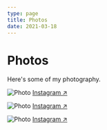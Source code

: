 ```yaml
---
type: page
title: Photos
date: 2021-03-18
---
```


# Photos

Here's some of my photography.


<Image
  src="/images/mbta-bus-harvard-sq-cambridge.png"
  alt="Photo"
  width={750}
  height={750}
  priority
  className="next-image"
/>
[Instagram ↗ ](https://www.instagram.com/p/CMTVX2vF6p-/)

<Image
  src="/images/lexington-hastings-park.png"
  alt="Photo"
  width={4000}
  height={2250}
  priority
  className="next-image"
/>
[Instagram ↗ ](https://www.instagram.com/p/CC1z4GvlH8Z/)

<Image
  src="/images/lexington-center-field-high-school.png"
  alt="Photo"
  width={4000}
  height={2250}
  priority
  className="next-image"
/>
[Instagram ↗ ](https://www.instagram.com/p/CCSCmCglvDc/)
